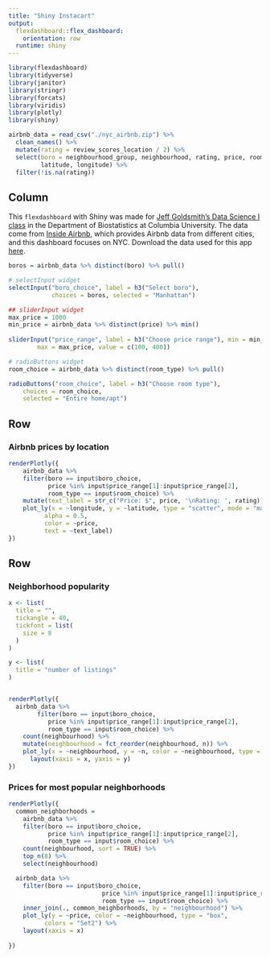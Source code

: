 ```yaml
---
title: "Shiny Instacart"
output: 
  flexdashboard::flex_dashboard:
    orientation: row
  runtime: shiny
---
```



```r

library(flexdashboard)
library(tidyverse)
library(janitor)
library(stringr)
library(forcats)
library(viridis)
library(plotly)
library(shiny)
```

```r

airbnb_data = read_csv("./nyc_airbnb.zip") %>%
  clean_names() %>%
  mutate(rating = review_scores_location / 2) %>%
  select(boro = neighbourhood_group, neighbourhood, rating, price, room_type,
         latitude, longitude) %>%
  filter(!is.na(rating)) 

```

Column {.sidebar}
-----------------------------------------------------------------------
This `flexdashboard` with Shiny was made for [Jeff Goldsmith's Data Science I class](http://jeffgoldsmith.com/DSI/index.html) in the Department of Biostatistics at Columbia University. The data come from [Inside Airbnb](http://insideairbnb.com/about.html), which provides Airbnb data from different cities, and this dashboard focuses on NYC. Download the data used for this app [here](http://jeffgoldsmith.com/DSI/dataset_airbnb.html).

```r
boros = airbnb_data %>% distinct(boro) %>% pull()

# selectInput widget
selectInput("boro_choice", label = h3("Select boro"),
            choices = boros, selected = "Manhattan")

## sliderInput widget
max_price = 1000
min_price = airbnb_data %>% distinct(price) %>% min()
  
sliderInput("price_range", label = h3("Choose price range"), min = min_price, 
        max = max_price, value = c(100, 400))

# radioButtons widget
room_choice = airbnb_data %>% distinct(room_type) %>% pull()

radioButtons("room_choice", label = h3("Choose room type"),
    choices = room_choice, 
    selected = "Entire home/apt")

```

Row 
-----------------------------------------------------------------------

### Airbnb prices by location

```r
renderPlotly({
    airbnb_data %>%
    filter(boro == input$boro_choice, 
           price %in% input$price_range[1]:input$price_range[2],
           room_type == input$room_choice) %>%
    mutate(text_label = str_c("Price: $", price, '\nRating: ', rating)) %>% 
    plot_ly(x = ~longitude, y = ~latitude, type = "scatter", mode = "markers",
          alpha = 0.5, 
          color = ~price,
          text = ~text_label)
})

```

Row {.tabset .tabset-fade } 
-----------------------------------------------------------------------

### Neighborhood popularity

```r

x <- list(
  title = "",
  tickangle = 40,
  tickfont = list(
    size = 8  
  )
)

y <- list(
  title = "number of listings"
)


renderPlotly({
  airbnb_data %>% 
        filter(boro == input$boro_choice, 
           price %in% input$price_range[1]:input$price_range[2],
           room_type == input$room_choice) %>%
    count(neighbourhood) %>% 
    mutate(neighbourhood = fct_reorder(neighbourhood, n)) %>% 
    plot_ly(x = ~neighbourhood, y = ~n, color = ~neighbourhood, type = "bar") %>%
      layout(xaxis = x, yaxis = y)
})
```

### Prices for most popular neighborhoods

```r
renderPlotly({ 
  common_neighborhoods =
    airbnb_data %>% 
    filter(boro == input$boro_choice,
           price %in% input$price_range[1]:input$price_range[2],
           room_type == input$room_choice) %>%
    count(neighbourhood, sort = TRUE) %>% 
    top_n(8) %>% 
    select(neighbourhood)

  airbnb_data %>%
    filter(boro == input$boro_choice,
                          price %in% input$price_range[1]:input$price_range[2],
                          room_type == input$room_choice) %>%
    inner_join(., common_neighborhoods, by = "neighbourhood") %>% 
    plot_ly(y = ~price, color = ~neighbourhood, type = "box",
          colors = "Set2") %>%
    layout(xaxis = x)
  
})

```

